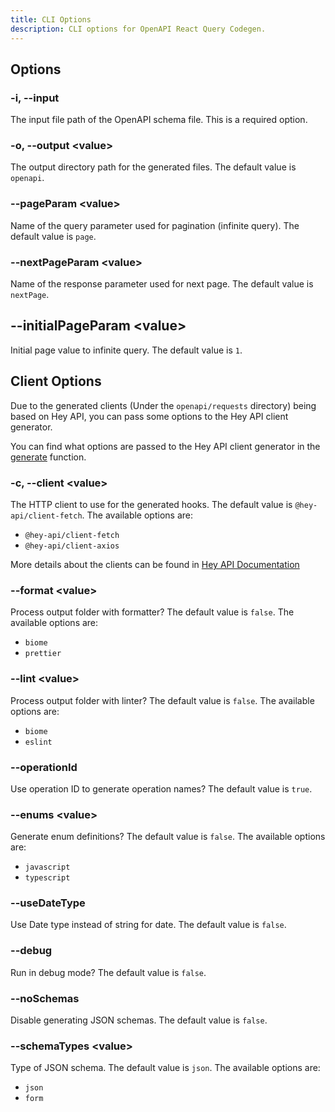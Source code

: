 ```yaml
---
title: CLI Options
description: CLI options for OpenAPI React Query Codegen.
---
```


## Options

### -i, --input

The input file path of the OpenAPI schema file. This is a required option.

### -o, --output \<value\>

The output directory path for the generated files. The default value is `openapi`.

### --pageParam \<value\>

Name of the query parameter used for pagination (infinite query). The default value is `page`.

### --nextPageParam \<value\>

Name of the response parameter used for next page. The default value is `nextPage`.

## --initialPageParam \<value\>

Initial page value to infinite query. The default value is `1`.

## Client Options

Due to the generated clients (Under the `openapi/requests` directory) being based on Hey API, you can pass some options to the Hey API client generator.

You can find what options are passed to the Hey API client generator in the [generate](https://github.com/7nohe/openapi-react-query-codegen/blob/main/src/generate.mts) function.

### -c, --client \<value\>

The HTTP client to use for the generated hooks. The default value is `@hey-api/client-fetch`.
The available options are:

- `@hey-api/client-fetch`
- `@hey-api/client-axios`

More details about the clients can be found in [Hey API Documentation](https://heyapi.vercel.app/openapi-ts/clients.html)

### --format \<value\>

Process output folder with formatter? The default value is `false`.
The available options are:

- `biome`
- `prettier`

### --lint \<value\>

Process output folder with linter? The default value is `false`.
The available options are:

- `biome`
- `eslint`

### --operationId

Use operation ID to generate operation names? The default value is `true`.

### --enums \<value\>

Generate enum definitions? The default value is `false`.
The available options are:

- `javascript`
- `typescript`

### --useDateType

Use Date type instead of string for date. The default value is `false`.

### --debug

Run in debug mode? The default value is `false`.

### --noSchemas

Disable generating JSON schemas. The default value is `false`.

### --schemaTypes \<value\>

Type of JSON schema. The default value is `json`.
The available options are:

- `json`
- `form`

